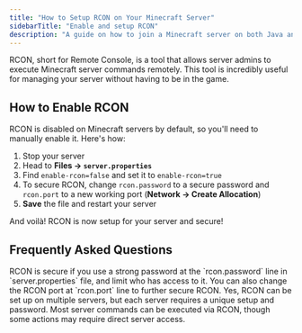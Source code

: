 ---
title: "How to Setup RCON on Your Minecraft Server"
sidebarTitle: "Enable and setup RCON"
description: "A guide on how to join a Minecraft server on both Java and Bedrock Edition."
---

RCON, short for Remote Console, is a tool that allows server admins to execute Minecraft server commands remotely. This tool is incredibly useful for managing your server without having to be in the game.

## How to Enable RCON

RCON is disabled on Minecraft servers by default, so you'll need to manually enable it. Here's how:

1. Stop your server
2. Head to **Files -> `server.properties`**
3. Find `enable-rcon=false` and set it to `enable-rcon=true`
4. To secure RCON, change `rcon.password` to a secure password and `rcon.port` to a new working port (**Network -> Create Allocation**)
5. **Save** the file and restart your server

And voilà! RCON is now setup for your server and secure!

## Frequently Asked Questions

<AccordionGroup>
    <Accordion title="Is RCON secure?">
    RCON is secure if you use a strong password at the `rcon.password` line in `server.properties` file, and limit who has access to it. You can also change the RCON port at `rcon.port` line to further secure RCON.
    </Accordion>
    <Accordion title="Can I use RCON to manage multiple servers?">
    Yes, RCON can be set up on multiple servers, but each server requires a unique setup and password.
    </Accordion>
    <Accordion title="Can I perform all server commands through RCON?">
    Most server commands can be executed via RCON, though some actions may require direct server access.
    </Accordion>
</AccordionGroup>
